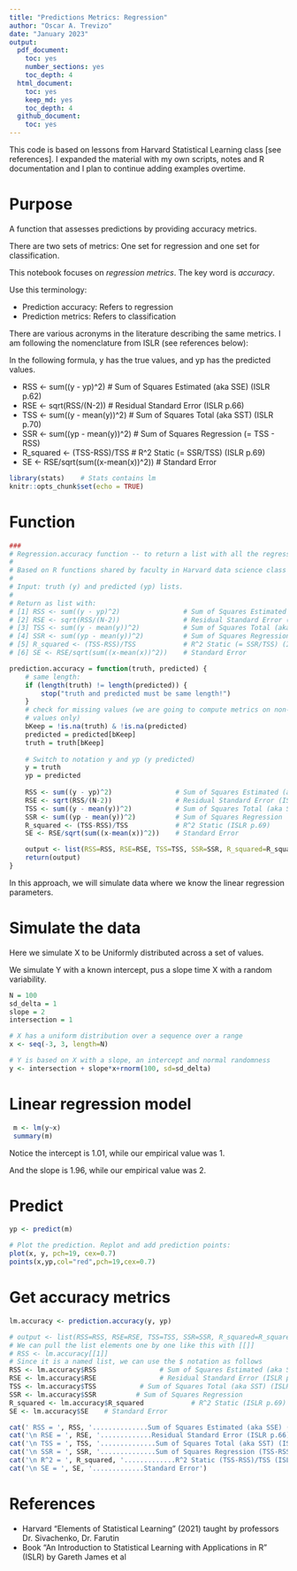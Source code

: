 ```yaml
---
title: "Predictions Metrics: Regression"
author: "Oscar A. Trevizo"
date: "January 2023"
output:
  pdf_document:
    toc: yes
    number_sections: yes
    toc_depth: 4
  html_document:
    toc: yes
    keep_md: yes
    toc_depth: 4
  github_document:
    toc: yes
---
```


This code is based on lessons from Harvard Statistical Learning class [see references]. I expanded the material with my own scripts, notes and R documentation and I plan to continue adding examples overtime.

# Purpose

A function that assesses predictions by providing accuracy metrics.

There are two sets of metrics: One set for regression and one set for classification.

This notebook focuses on *regression metrics*. The key word is *accuracy*.

Use this terminology:

* Prediction accuracy: Refers to regression
* Prediction metrics: Refers to classification

There are various acronyms in the literature describing the same metrics. I am following the nomenclature from ISLR (see references below):

In the following formula, y has the true values, and yp has the predicted values.

* RSS <- sum((y - yp)^2)                # Sum of Squares Estimated (aka SSE) (ISLR p.62)
* RSE <- sqrt(RSS/(N-2))                # Residual Standard Error (ISLR p.66)
* TSS <- sum((y - mean(y))^2)           # Sum of Squares Total (aka SST) (ISLR p.70)
* SSR <- sum((yp - mean(y))^2)          # Sum of Squares Regression (= TSS - RSS)
* R_squared <- (TSS-RSS)/TSS            # R^2 Static (= SSR/TSS) (ISLR p.69)
* SE <- RSE/sqrt(sum((x-mean(x))^2))    # Standard Error


```r
library(stats)    # Stats contains lm
knitr::opts_chunk$set(echo = TRUE)
```

# Function

```r

###
# Regression.accuracy function -- to return a list with all the regression error values
#
# Based on R functions shared by faculty in Harvard data science class (2021). See references.
#
# Input: truth (y) and predicted (yp) lists.
#
# Return as list with:
# [1] RSS <- sum((y - yp)^2)                # Sum of Squares Estimated (aka SSE) (ISLR p.62)
# [2] RSE <- sqrt(RSS/(N-2))                # Residual Standard Error (ISLR p.66)
# [3] TSS <- sum((y - mean(y))^2)           # Sum of Squares Total (aka SST) (ISLR p.70)
# [4] SSR <- sum((yp - mean(y))^2)          # Sum of Squares Regression (= TSS - RSS)
# [5] R_squared <- (TSS-RSS)/TSS            # R^2 Static (= SSR/TSS) (ISLR p.69)
# [6] SE <- RSE/sqrt(sum((x-mean(x))^2))    # Standard Error

prediction.accuracy = function(truth, predicted) {
    # same length:
    if (length(truth) != length(predicted)) {
        stop("truth and predicted must be same length!")
    }
    # check for missing values (we are going to compute metrics on non-missing
    # values only)
    bKeep = !is.na(truth) & !is.na(predicted)
    predicted = predicted[bKeep]
    truth = truth[bKeep]
    
    # Switch to notation y and yp (y predicted)
    y = truth
    yp = predicted
    
    RSS <- sum((y - yp)^2)                # Sum of Squares Estimated (aka SSE) (ISLR p.62)
    RSE <- sqrt(RSS/(N-2))                # Residual Standard Error (ISLR p.66)
    TSS <- sum((y - mean(y))^2)           # Sum of Squares Total (aka SST) (ISLR p.70)
    SSR <- sum((yp - mean(y))^2)          # Sum of Squares Regression
    R_squared <- (TSS-RSS)/TSS            # R^2 Static (ISLR p.69)
    SE <- RSE/sqrt(sum((x-mean(x))^2))    # Standard Error

    output <- list(RSS=RSS, RSE=RSE, TSS=TSS, SSR=SSR, R_squared=R_squared, SE=SE)
    return(output)
}

```


In this approach, we will simulate data where we know the linear regression parameters.

# Simulate the data

Here we simulate X to be Uniformly distributed across a set of values. 

We simulate Y with a known intercept, pus a slope time X with a random variability.

```r

N = 100
sd_delta = 1
slope = 2
intersection = 1

# X has a uniform distribution over a sequence over a range
x <- seq(-3, 3, length=N)

# Y is based on X with a slope, an intercept and normal randomness
y <- intersection + slope*x+rnorm(100, sd=sd_delta)

```


# Linear regression model

```r
 m <- lm(y~x)
 summary(m)
```
Notice the intercept is 1.01, while our empirical value was 1.

And the slope is 1.96, while our empirical value was 2.

# Predict

```r
yp <- predict(m)

# Plot the prediction. Replot and add prediction points:
plot(x, y, pch=19, cex=0.7)
points(x,yp,col="red",pch=19,cex=0.7)

```
# Get accuracy metrics

```r

lm.accuracy <- prediction.accuracy(y, yp)

# output <- list(RSS=RSS, RSE=RSE, TSS=TSS, SSR=SSR, R_squared=R_squared, SE=SE)
# We can pull the list elements one by one like this with [[]]
# RSS <- lm.accuracy[[1]]
# Since it is a named list, we can use the $ notation as follows
RSS <- lm.accuracy$RSS                # Sum of Squares Estimated (aka SSE) (ISLR p.62)
RSE <- lm.accuracy$RSE                # Residual Standard Error (ISLR p.66)
TSS <- lm.accuracy$TSS           # Sum of Squares Total (aka SST) (ISLR p.70)
SSR <- lm.accuracy$SSR          # Sum of Squares Regression
R_squared <- lm.accuracy$R_squared            # R^2 Static (ISLR p.69)
SE <- lm.accuracy$SE    # Standard Error

cat(' RSS = ', RSS, '..............Sum of Squares Estimated (aka SSE) (ISLR p.62)')
cat('\n RSE = ', RSE, '.............Residual Standard Error (ISLR p.66)')
cat('\n TSS = ', TSS, '..............Sum of Squares Total (aka SST) (ISLR p.70)')
cat('\n SSR = ', SSR, '..............Sum of Squares Regression (TSS-RSS)')
cat('\n R^2 = ', R_squared, '.............R^2 Static (TSS-RSS)/TSS (ISLR p.69)')
cat('\n SE = ', SE, '.............Standard Error')

```


# References

* Harvard "Elements of Statistical Learning" (2021) taught by professors Dr. Sivachenko, Dr. Farutin
* Book “An Introduction to Statistical Learning with Applications in R” (ISLR) by Gareth James et al
